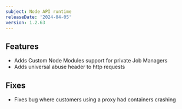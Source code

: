 ```yaml
---
subject: Node API runtime
releaseDate: '2024-04-05'
version: 1.2.63
---
```


## Features
* Adds Custom Node Modules support for private Job Managers
* Adds universal abuse header to http requests

## Fixes
* Fixes bug where customers using a proxy had containers crashing
